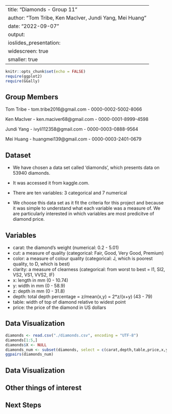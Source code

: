 
---
title: "Diamonds - Group 11"
author: "Tom Tribe, Ken MacIver, Jundi Yang, Mei Huang"
date: "2022-09-07"
output: 
 ioslides_presentation:
    widescreen: true
    smaller: true
---

```r
knitr::opts_chunk$set(echo = FALSE)
require(ggplot2)
require(GGally)
```

## Group Members

Tom Tribe 
- tom.tribe2016@gmail.com
- 0000-0002-5002-8066

Ken MacIver
- ken.maciver68@gmail.com
- 0000-0001-8999-4598

Jundi Yang
-  ivyli112358@gmail.com
- 0000-0003-0888-9564 

Mei Huang 
- huangmei139@gmail.com
- 0000-0003-2401-0679

## Dataset

- We have chosen a data set called 'diamonds', which presents data on 53940 diamonds. 
- It was accessed it from kaggle.com. 
- There are ten variables: 3 categorical and 7 numerical 

- We choose this data set as it fit the criteria for this project and because it was simple to understand what each variable was a measure of. We are particularly interested in which variables are most predicitve of diamond price. 

## Variables

-   carat: the diamond's weight (numerical: 0.2 - 5.01)
-   cut: a measure of quality (categorical: Fair, Good, Very Good, Premium)
-   color: a measure of colour quality (categorical: J, which is poorest quality, to D, which is best)
-   clarity: a measure of clearness (categorical: from worst to best = I1, SI2, VS2, VS1, VVS2, IF)
-   x: length in mm (0 - 10.74)
-   y: width in mm (0 - 58.9) 
-   z: depth in mm (0 - 31.8)
-   depth: total depth percentage = z/mean(x,y) = 2\*z/(x+y) (43 - 79)
-   table: width of top of diamond relative to widest point
-   price: the price of the diamond in US dollars 

## Data Visualization

```r
diamonds <- read.csv("./diamonds.csv", encoding = "UTF-8")
diamonds[1:5,]
diamonds$X <- NULL
diamonds_num <- subset(diamonds, select = c(carat,depth,table,price,x,y,z))
ggpairs(diamonds_num)
```

## Data Visualization

## Other things of interest

## Next Steps